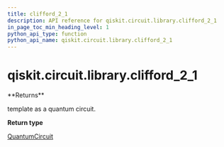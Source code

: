 ```yaml
---
title: clifford_2_1
description: API reference for qiskit.circuit.library.clifford_2_1
in_page_toc_min_heading_level: 1
python_api_type: function
python_api_name: qiskit.circuit.library.clifford_2_1
---
```


<span id="qiskit-circuit-library-clifford-2-1" />

# qiskit.circuit.library.clifford\_2\_1

<Function id="qiskit.circuit.library.clifford_2_1" isDedicatedPage={true} github="https://github.com/qiskit/qiskit/tree/stable/0.20/qiskit/circuit/library/templates/clifford/clifford_2_1.py" signature="clifford_2_1()">
  **Returns**

  template as a quantum circuit.

  **Return type**

  [QuantumCircuit](qiskit.circuit.QuantumCircuit "qiskit.circuit.QuantumCircuit")
</Function>

